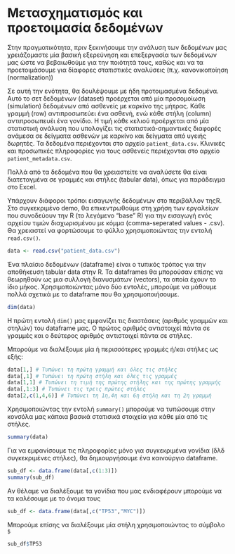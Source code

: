 # Μετασχηματισμός και προετοιμασία δεδομένων

:::fyi
Στην πραγματικότητα, πριν ξεκινήσουμε την ανάλυση των δεδομένων μας χρειάζομαστε μία βασική εξερεύνηση και επεξεργασία των δεδομένων μας ώστε να βεβαιωθούμε για την ποιότητά τους, καθώς και να τα προετοιμάσουμε για δίαφορες στατιστικές αναλύσεις (π.χ. κανονικοποίηση (normalization))
:::

Σε αυτή την ενότητα, θα δουλέψουμε με ήδη προτοιμασμένα δεδομένα. Αυτό το σετ δεδομένων (dataset) προέρχεται από μία προσομοίωση (simulation) δεδομένων από ασθενείς με καρκίνο της μήτρας. Κάθε γραμμή (row) αντιπροσωπεύει ένα ασθενή, ενώ κάθε στήλη (column) αντιπροσωπευέι ένα γονίδιο. Η τιμή κάθε κελιού προέρχεται από μία στατιστική ανάλυση που υπολογίζει τις στατιστικά-σημαντικές διαφορές ανάμεσα σε δείγματα ασθενών με καρκίνο και δείγματα από υγειής δωρητές. Τα δεδομένα περιέχονται στο αρχείο ```patient_data.csv```. Κλινικές και προσωπικές πληροφορίες για τους ασθενείς περιέχονται στο αρχείο ```patient_metadata.csv```.

Πολλά από τα δεδομένα που θα χρειαστείτε να αναλύσετε θα είναι διατεταγμένα σε γραμμές και στήλες (tabular data), όπως για παράδειγμα στο Εxcel. 

Υπάρχουν διάφοροι τρόποι εισαγωγής δεδομένων στο περιβάλλον τηςR. Στο συγκεκριμένο demo, θα επικεντρωθούμε στη χρήση των εργαλείων που συνοδεύουν την R (το λεγόμενο "base" R) για την εισαγωγή ενός αρχείου τιμών διαχωρισμένου με κόμμα (comma-seperated values - .csv). Θα χρειαστεί να φορτώσουμε το φύλλο χρησιμοποιώντας την εντολή ```read.csv()```.

```r
data <- read.csv("patient_data.csv")
```

Ένα πλαίσιο δεδομένων (dataframe) είναι ο τυπικός τρόπος για την αποθήκευση tabular data στην R. Τα dataframes θα μπορούσαν επίσης να θεωρηθούν ως μια συλλογή διανυσμάτων (vectors), τα οποία έχουν το ίδιο μήκος. Χρησιμοποιώντας μόνο δύο εντολές, μπορούμε να μάθουμε πολλά σχετικά με το dataframe που θα χρησιμοποιήσουμε.

```r
dim(data)
```

H πρώτη εντολή ```dim()``` μας εμφανίζει τις διαστάσεις (αριθμός γραμμών και στηλών) του dataframe μας. O πρώτος αριθμός αντιστοιχεί πάντα σε γραμμές και ο δεύτερος αριθμός αντιστοιχεί πάντα σε στήλες.

Μπορούμε να διαλέξουμε μία ή περισσότερες γραμμές ή/και στήλες ως εξής:

```r
data[1,] # Τυπώνει τη πρώτη γραμμή και όλες τις στήλες
data[,1] # Τυπώνει τη πρώτη στήλη και όλες τις γραμμές
data[1,1] # Τυπώνει τη τιμή της πρώτης στήλης και της πρώτης γραμμής
data[,1:3] # Τυπώνει τις τρεις πρώτες στήλες
data[2,c(1,4,6)] # Τυπώνει τη 1η,4η και 6η στήλη και τη 2η γραμμή
```

Χρησιμοποιώντας την εντολή ```summary()``` μπορούμε να τυπώσουμε στην κονσόλα μας κάποια βασικά στατισικά στοιχεία για κάθε μία από τις στήλες.

```r
summary(data)
```

Για να εμφανίσουμε τις πληροφορίες μόνο για συγκεκριμένα γονίδια (δλδ συγκεκριμένες στήλες), θα δημιουργήσουμε ένα καινούργιο dataframe.

```r
sub_df <- data.frame(data[,c(1:3)])
summary(sub_df)
```

Aν θέλαμε να διαλέξουμε τα γονίδια που μας ενδιαφέρουν μπορούμε να τα καλέσουμε με το όνομα τους

```r
sub_df <- data.frame(data[,c("TP53","MYC")])
```

Mπορούμε επίσης να διαλέξουμε μία στήλη χρησιμοποιώντας το σύμβολο ```$```

```r
sub_df$TP53
```

